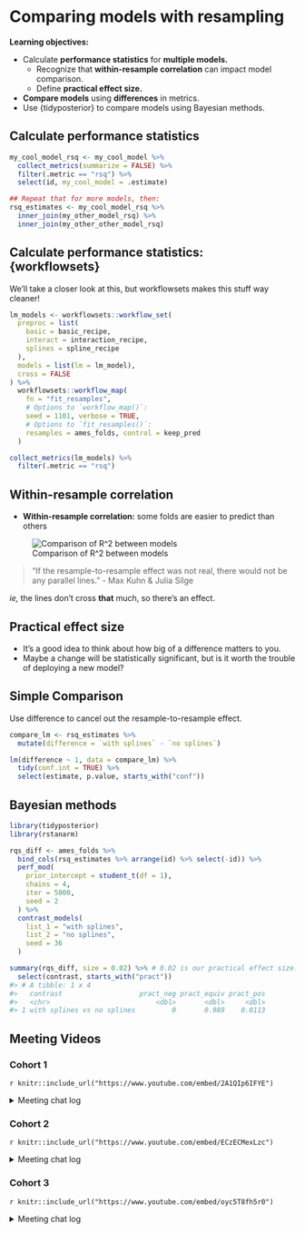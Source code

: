 # Comparing models with resampling

**Learning objectives:**

- Calculate **performance statistics** for **multiple models.**
  - Recognize that **within-resample correlation** can impact model comparison.
  - Define **practical effect size.**
- **Compare models** using **differences** in metrics.
- Use {tidyposterior} to compare models using Bayesian methods.

## Calculate performance statistics

```r
my_cool_model_rsq <- my_cool_model %>% 
  collect_metrics(summarize = FALSE) %>% 
  filter(.metric == "rsq") %>% 
  select(id, my_cool_model = .estimate)

## Repeat that for more models, then:
rsq_estimates <- my_cool_model_rsq %>% 
  inner_join(my_other_model_rsq) %>% 
  inner_join(my_other_other_model_rsq)
```

## Calculate performance statistics: {workflowsets}

We'll take a closer look at this, but workflowsets makes this stuff way cleaner!

```r
lm_models <- workflowsets::workflow_set(
  preproc = list(
    basic = basic_recipe,
    interact = interaction_recipe,
    splines = spline_recipe
  ),
  models = list(lm = lm_model),
  cross = FALSE
) %>% 
  workflowsets::workflow_map(
    fn = "fit_resamples", 
    # Options to `workflow_map()`: 
    seed = 1101, verbose = TRUE,
    # Options to `fit_resamples()`: 
    resamples = ames_folds, control = keep_pred
  )

collect_metrics(lm_models) %>% 
  filter(.metric == "rsq")
```

## Within-resample correlation

- **Within-resample correlation:** some folds are easier to predict than others

![Comparison of R^2 between models](images/compare-rsq-plot-1.svg)

> "If the resample-to-resample effect was not real, there would not be any parallel lines."
> - Max Kuhn & Julia Silge

*ie,* the lines don't cross **that** much, so there's an effect.

## Practical effect size

- It's a good idea to think about how big of a difference matters to you.
- Maybe a change will be statistically significant, but is it worth the trouble of deploying a new model?

## Simple Comparison

Use difference to cancel out the resample-to-resample effect.

```r
compare_lm <- rsq_estimates %>% 
  mutate(difference = `with splines` - `no splines`)

lm(difference ~ 1, data = compare_lm) %>% 
  tidy(conf.int = TRUE) %>% 
  select(estimate, p.value, starts_with("conf"))
```

## Bayesian methods

```r
library(tidyposterior)
library(rstanarm)

rqs_diff <- ames_folds %>% 
  bind_cols(rsq_estimates %>% arrange(id) %>% select(-id)) %>% 
  perf_mod(
    prior_intercept = student_t(df = 1),
    chains = 4,
    iter = 5000,
    seed = 2
  ) %>% 
  contrast_models(
    list_1 = "with splines",
    list_2 = "no splines",
    seed = 36
  )

summary(rqs_diff, size = 0.02) %>% # 0.02 is our practical effect size.
  select(contrast, starts_with("pract"))
#> # A tibble: 1 x 4
#>   contrast                   pract_neg pract_equiv pract_pos
#>   <chr>                          <dbl>       <dbl>     <dbl>
#> 1 with splines vs no splines         0       0.989    0.0113
```

## Meeting Videos

### Cohort 1

`r knitr::include_url("https://www.youtube.com/embed/2A1QIp6IFYE")`

<details>
  <summary> Meeting chat log </summary>
  
```
00:14:48	Tony ElHabr:	seed = 1101
00:14:52	Tony ElHabr:	what a hipster
00:15:11	pavitra:	I see a subliminal binary message
00:17:41	Tony ElHabr:	1101 -> D in hex
00:18:08	pavitra:	D for dark magicks
00:39:59	Jonathan Leslie:	I’m heading off. Thanks, Jon…really nice presentation!
00:45:54	Jim Gruman:	thank you Jon!!!
00:47:45	Andy Farina:	Thank you Jon, great presentation and addition of workflow sets
```
</details>

### Cohort 2

`r knitr::include_url("https://www.youtube.com/embed/ECzECMexLzc")`

<details>
  <summary> Meeting chat log </summary>
  
```
00:08:57	Janita Botha:	I have problems with physical knitting too... :)
00:10:18	Roberto Villegas-Diaz:	XSEDE
00:13:15	rahul bahadur:	Anyone works with Spark here? - SparkR/sparklyr?
00:22:38	Luke Shaw:	no sorry, have used pyspark before so have some spark understanding though
01:04:05	Amélie Gourdon-Kanhukamwe (she/they):	I have another call this week, gonna dash
01:04:18	Stephen Holsenbeck:	ok, thanks for coming!
01:04:24	Janita Botha:	bye!
01:04:28	Luke Shaw:	Bye :)
01:13:19	Janita Botha:	cool! :)
01:14:37	Janita Botha:	I have to run! See you folks next week!
01:14:55	Stephen Holsenbeck:	Bye Janita, have a good Monday!
```
</details>


### Cohort 3

`r knitr::include_url("https://www.youtube.com/embed/oyc5T8fh5r0")`

<details>
  <summary> Meeting chat log </summary>
  
```
00:12:38	Daniel Chen:	it's essentially doing the multiple recipes and collecting the model metrics for you across all your preprocessing steps/models
00:12:40	Daniel Chen:	?
00:14:29	Daniel Chen:	fn 	

The function to run. Acceptable values are: tune::tune_grid(), tune::tune_bayes(), tune::fit_resamples(), finetune::tune_race_anova(), finetune::tune_race_win_loss(), or finetune::tune_sim_anneal().
00:15:00	Daniel Chen:	seems like there's only a few functions that are availiable to be used
00:16:36	Daniel Chen:	but they're using the string instead of quoted form because they're matching on string to see which functions are allowed: https://github.com/tidymodels/workflowsets/blob/main/R/workflow_map.R#L101
00:16:53	Ildiko Czeller:	makes sense, thanks
00:16:55	Toryn Schafer (she/her):	Thanks, Daniel!
00:32:13	Daniel Chen:	i guess they're using tidyposterior, instead of tidymodels. so i guess that's what's adding to the confusion
00:35:06	Daniel Chen:	cross 	

A logical: should all combinations of the preprocessors and models be used to create the workflows? If FALSE, the length of preproc and models should be equal.
00:49:17	jiwan:	tune_grid(
  object,
  preprocessor,
  resamples,
  ...,
  param_info = NULL,
  grid = 10,
  metrics = NULL,
  control = control_grid()
)
00:50:04	Daniel Chen:	https://tune.tidymodels.org/reference/tune_grid.html
00:50:52	jiwan:	A data frame of tuning combinations or a positive integer. The data frame should have columns for each parameter being tuned and rows for tuning parameter candidates. An integer denotes the number of candidate parameter sets to be created automatically
```
</details>
